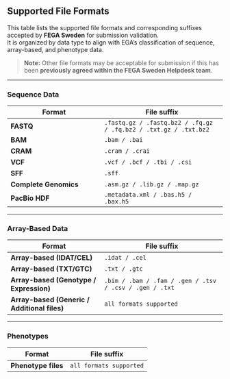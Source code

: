 ## Supported File Formats

This table lists the supported file formats and corresponding suffixes accepted by **FEGA Sweden** for submission validation.  
It is organized by data type to align with EGA’s classification of sequence, array-based, and phenotype data.  

> **Note:** Other file formats may be acceptable for submission if this has been **previously agreed within the FEGA Sweden Helpdesk team**.

---

### Sequence Data
| **Format** | **File suffix** |
|-------------|-----------------|
| **FASTQ** | `.fastq.gz / .fastq.bz2 / .fq.gz / .fq.bz2 / .txt.gz / .txt.bz2` |
| **BAM** | `.bam / .bai` |
| **CRAM** | `.cram / .crai` |
| **VCF** | `.vcf / .bcf / .tbi / .csi` |
| **SFF** | `.sff` |
| **Complete Genomics** | `.asm.gz / .lib.gz / .map.gz` |
| **PacBio HDF** | `.metadata.xml / .bas.h5 / .bax.h5` |

---

### Array-Based Data
| **Format** | **File suffix** |
|-------------|-----------------|
| **Array-based (IDAT/CEL)** | `.idat / .cel` |
| **Array-based (TXT/GTC)** | `.txt / .gtc` |
| **Array-based (Genotype / Expression)** | `.bim / .bam / .fam / .gen / .tsv / .csv / .gen / .txt` |
| **Array-based (Generic / Additional files)** | `all formats supported` |

---

### Phenotypes
| **Format** | **File suffix** |
|-------------|-----------------|
| **Phenotype files** | `all formats supported` |
